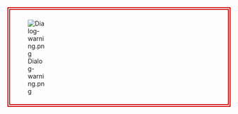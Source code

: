 <div style="border: #cc0000 solid 2px; padding: 2px;">
<div style="border: #cc0000 solid 2px; padding: 1ex 1em 1ex 0;">
<div style="width: 120px; float: left;">
[[File:Dialog-warning.png|alt=Warning sign|center]]
</div>
<div style="margin-left: 120px; ">
= '''{{{caption|Warning!}}}''' =
{{{msg|The [http://commons.wikimedia.org/wiki/Commons:Abuse_filter AbuseFilter] has detected that your action is possibly undesired. If you think this is not so, you may proceed by pressing "{{int:savearticle}}" again.}}}
</div>
<div style="clear: both;"></div>
</div></div>